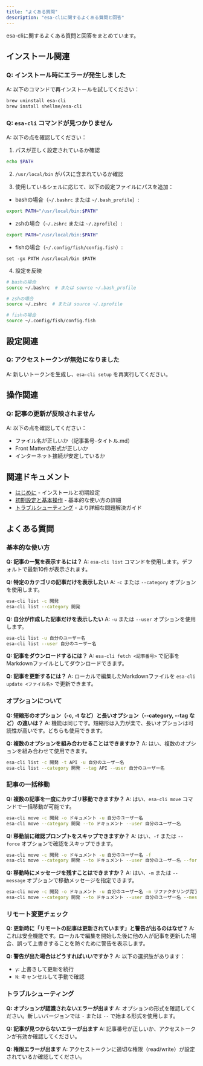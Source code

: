 ```yaml
---
title: "よくある質問"
description: "esa-cliに関するよくある質問と回答"
---
```


esa-cliに関するよくある質問と回答をまとめています。

## インストール関連

### Q: インストール時にエラーが発生しました
A: 以下のコマンドで再インストールを試してください：
```bash
brew uninstall esa-cli
brew install shellme/esa-cli
```

### Q: `esa-cli` コマンドが見つかりません
A: 以下の点を確認してください：

1. パスが正しく設定されているか確認
```bash
echo $PATH
```

2. `/usr/local/bin` がパスに含まれているか確認

3. 使用しているシェルに応じて、以下の設定ファイルにパスを追加：

- bashの場合（`~/.bashrc` または `~/.bash_profile`）:
```bash
export PATH="/usr/local/bin:$PATH"
```

- zshの場合（`~/.zshrc` または `~/.zprofile`）:
```bash
export PATH="/usr/local/bin:$PATH"
```

- fishの場合（`~/.config/fish/config.fish`）:
```fish
set -gx PATH /usr/local/bin $PATH
```

4. 設定を反映
```bash
# bashの場合
source ~/.bashrc  # または source ~/.bash_profile

# zshの場合
source ~/.zshrc  # または source ~/.zprofile

# fishの場合
source ~/.config/fish/config.fish
```

## 設定関連

### Q: アクセストークンが無効になりました
A: 新しいトークンを生成し、`esa-cli setup` を再実行してください。

## 操作関連

### Q: 記事の更新が反映されません
A: 以下の点を確認してください：
- ファイル名が正しいか（記事番号-タイトル.md）
- Front Matterの形式が正しいか
- インターネット接続が安定しているか

## 関連ドキュメント

- [はじめに](./getting-started) - インストールと初期設定
- [初期設定と基本操作](./getting-started/first-steps) - 基本的な使い方の詳細
- [トラブルシューティング](./troubleshooting) - より詳細な問題解決ガイド

## よくある質問

### 基本的な使い方

**Q: 記事の一覧を表示するには？**
A: `esa-cli list` コマンドを使用します。デフォルトで最新10件が表示されます。

**Q: 特定のカテゴリの記事だけを表示したい**
A: `-c` または `--category` オプションを使用します。
```bash
esa-cli list -c 開発
esa-cli list --category 開発
```

**Q: 自分が作成した記事だけを表示したい**
A: `-u` または `--user` オプションを使用します。
```bash
esa-cli list -u 自分のユーザー名
esa-cli list --user 自分のユーザー名
```

**Q: 記事をダウンロードするには？**
A: `esa-cli fetch <記事番号>` で記事をMarkdownファイルとしてダウンロードできます。

**Q: 記事を更新するには？**
A: ローカルで編集したMarkdownファイルを `esa-cli update <ファイル名>` で更新できます。

### オプションについて

**Q: 短縮形のオプション（-c, -t など）と長いオプション（--category, --tag など）の違いは？**
A: 機能は同じです。短縮形は入力が楽で、長いオプションは可読性が高いです。どちらも使用できます。

**Q: 複数のオプションを組み合わせることはできますか？**
A: はい、複数のオプションを組み合わせて使用できます。
```bash
esa-cli list -c 開発 -t API -u 自分のユーザー名
esa-cli list --category 開発 --tag API --user 自分のユーザー名
```

### 記事の一括移動

**Q: 複数の記事を一度にカテゴリ移動できますか？**
A: はい、`esa-cli move` コマンドで一括移動が可能です。
```bash
esa-cli move -c 開発 -o ドキュメント -u 自分のユーザー名
esa-cli move --category 開発 --to ドキュメント --user 自分のユーザー名
```

**Q: 移動前に確認プロンプトをスキップできますか？**
A: はい、`-f` または `--force` オプションで確認をスキップできます。
```bash
esa-cli move -c 開発 -o ドキュメント -u 自分のユーザー名 -f
esa-cli move --category 開発 --to ドキュメント --user 自分のユーザー名 --force
```

**Q: 移動時にメッセージを残すことはできますか？**
A: はい、`-m` または `--message` オプションで移動メッセージを指定できます。
```bash
esa-cli move -c 開発 -o ドキュメント -u 自分のユーザー名 -m リファクタリング完了
esa-cli move --category 開発 --to ドキュメント --user 自分のユーザー名 --message リファクタリング完了
```

### リモート変更チェック

**Q: 更新時に「リモートの記事は更新されています」と警告が出るのはなぜ？**
A: これは安全機能です。ローカルで編集を開始した後に他の人が記事を更新した場合、誤って上書きすることを防ぐために警告を表示します。

**Q: 警告が出た場合はどうすればいいですか？**
A: 以下の選択肢があります：
- `y`: 上書きして更新を続行
- `N`: キャンセルして手動で確認

### トラブルシューティング

**Q: オプションが認識されないエラーが出ます**
A: オプションの形式を確認してください。新しいバージョンでは `-` または `--` で始まる形式を使用します。

**Q: 記事が見つからないエラーが出ます**
A: 記事番号が正しいか、アクセストークンが有効か確認してください。

**Q: 権限エラーが出ます**
A: アクセストークンに適切な権限（read/write）が設定されているか確認してください。 